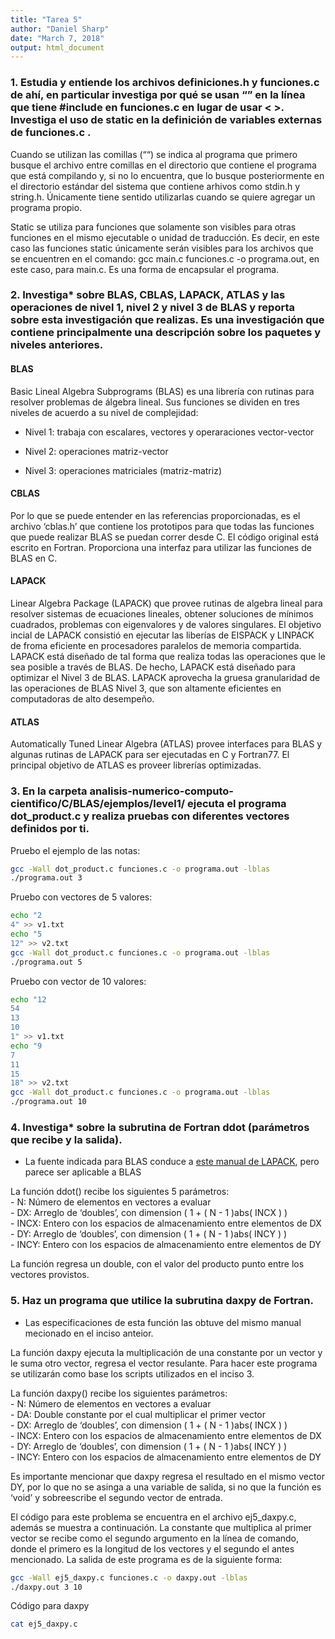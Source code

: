 ```yaml
---
title: "Tarea 5"
author: "Daniel Sharp"
date: "March 7, 2018"
output: html_document
---
```


### 1. Estudia y entiende los archivos definiciones.h y funciones.c de ahí, en particular investiga por qué se usan "" en la línea que tiene #include en funciones.c en lugar de usar < >. Investiga el uso de static en la definición de variables externas de funciones.c .  

Cuando se utilizan las comillas ("") se indica al programa que primero busque el archivo entre comillas en el directorio que contiene el programa que está compilando y, si no lo encuentra, que lo busque posteriormente en el directorio estándar del sistema que contiene arhivos como stdin.h y string.h. Únicamente tiene sentido utilizarlas cuando se quiere agregar un programa propio.

Static se utiliza para funciones que solamente son visibles para otras funciones en el mismo ejecutable o unidad de traducción. Es decir, en este caso las funciones static únicamente serán visibles para los archivos que se encuentren en el comando: gcc main.c funciones.c -o programa.out, en este caso, para main.c. Es una forma de encapsular el programa.  
  
### 2. Investiga* sobre BLAS, CBLAS, LAPACK, ATLAS y las operaciones de nivel 1, nivel 2 y nivel 3 de BLAS y reporta sobre esta investigación que realizas. Es una investigación que contiene principalmente una descripción sobre los paquetes y niveles anteriores.  

#### BLAS  
Basic Lineal Algebra Subprograms (BLAS) es una librería con rutinas para resolver problemas de álgebra lineal. Sus funciones se dividen en tres niveles de acuerdo a su nivel de complejidad:  

- Nivel 1: trabaja con escalares, vectores y operaraciones vector-vector  

- Nivel 2: operaciones matriz-vector  

- Nivel 3: operaciones matriciales (matriz-matriz)  

#### CBLAS  
Por lo que se puede entender en las referencias proporcionadas, es el archivo 'cblas.h' que contiene los prototipos para que todas las funciones que puede realizar BLAS se puedan correr desde C. El código original está escrito en Fortran. Proporciona una interfaz para utilizar las funciones de BLAS en C.  

#### LAPACK  
Linear Algebra Package (LAPACK) que provee rutinas de algebra lineal para resolver sistemas de ecuaciones lineales, obtener soluciones de mínimos cuadrados, problemas con eigenvalores y de valores singulares. El objetivo incial de LAPACK consistió en ejecutar las liberías de EISPACK y LINPACK de froma eficiente en procesadores paralelos de memoria compartida. LAPACK está diseñado de tal forma que realiza todas las operaciones que le sea posible a través de BLAS. De hecho, LAPACK está diseñado para optimizar el Nivel 3 de BLAS. LAPACK aprovecha la gruesa granularidad de las operaciones de BLAS Nivel 3, que son altamente eficientes en computadoras de alto desempeño.  

#### ATLAS  
Automatically Tuned Linear Algebra (ATLAS) provee interfaces para BLAS y algunas rutinas de LAPACK para ser ejecutadas en C y Fortran77. El principal objetivo de ATLAS es proveer librerías optimizadas.  


### 3. En la carpeta analisis-numerico-computo-cientifico/C/BLAS/ejemplos/level1/ ejecuta el programa dot_product.c y realiza pruebas con diferentes vectores definidos por ti.  

Pruebo el ejemplo de las notas:  
```bash
gcc -Wall dot_product.c funciones.c -o programa.out -lblas
./programa.out 3
```

Pruebo con vectores de 5 valores:  
```bash
echo "2
4" >> v1.txt
echo "5
12" >> v2.txt
gcc -Wall dot_product.c funciones.c -o programa.out -lblas
./programa.out 5
```

Pruebo con vector de 10 valores:  
```bash
echo "12
54
13
10
1" >> v1.txt
echo "9
7
11
15
18" >> v2.txt
gcc -Wall dot_product.c funciones.c -o programa.out -lblas
./programa.out 10
```

### 4. Investiga* sobre la subrutina de Fortran ddot (parámetros que recibe y la salida).  
* La fuente indicada para BLAS conduce a [este manual de LAPACK]( http://www.netlib.org/lapack/explore-html/de/da4/group__double__blas__level1_ga75066c4825cb6ff1c8ec4403ef8c843a.html#ga75066c4825cb6ff1c8ec4403ef8c843a), pero parece ser aplicable a BLAS   

La función ddot() recibe los siguientes 5 parámetros:  
- N: Número de elementos en vectores a evaluar  
- DX: Arreglo de 'doubles', con dimension ( 1 + ( N - 1 )abs( INCX ) )  
- INCX: Entero con los espacios de almacenamiento entre elementos de DX  
- DY: Arreglo de 'doubles', con dimension ( 1 + ( N - 1 )abs( INCY ) )  
- INCY: Entero con los espacios de almacenamiento entre elementos de DY  

La función regresa un double, con el valor del producto punto entre los vectores provistos.  

### 5. Haz un programa que utilice la subrutina daxpy de Fortran.  
* Las especificaciones de esta función las obtuve del mismo manual mecionado en el inciso anteior.  

La función daxpy ejecuta la multiplicación de una constante por un vector y le suma otro vector, regresa el vector resulante. Para hacer este programa se utilizarán como base los scripts utilizados en el inciso 3. 

La función daxpy() recibe los siguientes parámetros:  
- N: Número de elementos en vectores a evaluar  
- DA: Double constante por el cual multiplicar el primer vector  
- DX: Arreglo de 'doubles', con dimension ( 1 + ( N - 1 )abs( INCX ) )  
- INCX: Entero con los espacios de almacenamiento entre elementos de DX  
- DY: Arreglo de 'doubles', con dimension ( 1 + ( N - 1 )abs( INCY ) )  
- INCY: Entero con los espacios de almacenamiento entre elementos de DY  

Es importante mencionar que daxpy regresa el resultado en el mismo vector DY, por lo que no se asinga a una variable de salida, si no que la función es 'void' y sobreescribe el segundo vector de entrada.  

El código para este problema se encuentra en el archivo ej5_daxpy.c, además se muestra a continuación. La constante que multiplica al primer vector se recibe como el segundo argumento en la línea de comando, donde el primero es la longitud de los vectores y el segundo el antes mencionado. La salida de este programa es de la siguiente forma:  

```bash
gcc -Wall ej5_daxpy.c funciones.c -o daxpy.out -lblas
./daxpy.out 3 10
```  
Código para daxpy
```bash
cat ej5_daxpy.c
```







